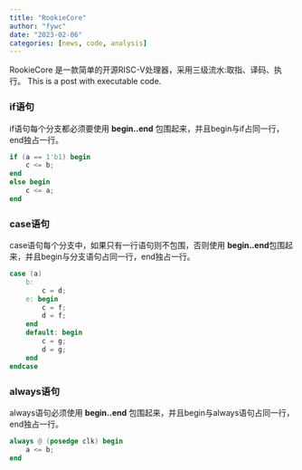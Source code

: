 ```yaml
---
title: "RookieCore"
author: "fywc"
date: "2023-02-06"
categories: [news, code, analysis]
---
```


RookieCore 是一款简单的开源RISC-V处理器，采用三级流水:取指、译码、执行。
This is a post with executable code.

### if语句
if语句每个分支都必须要使用 **begin..end** 包围起来，并且begin与if占同一行，end独占一行。

```verilog
if (a == 1'b1) begin
    c <= b;
end
else begin
    c <= a;
end
```

### case语句
case语句每个分支中，如果只有一行语句则不包围，否则使用 **begin..end**包围起来，并且begin与分支语句占同一行，end独占一行。

```verilog
case (a)
    b: 
        c = d;
    e: begin
        c = f;
        d = f;
    end
    default: begin
        c = g;
        d = g;
    end
endcase
```

### always语句
always语句必须使用 **begin..end** 包围起来，并且begin与always语句占同一行，end独占一行。

```verilog
always @ (posedge clk) begin
    a <= b;
end
```

